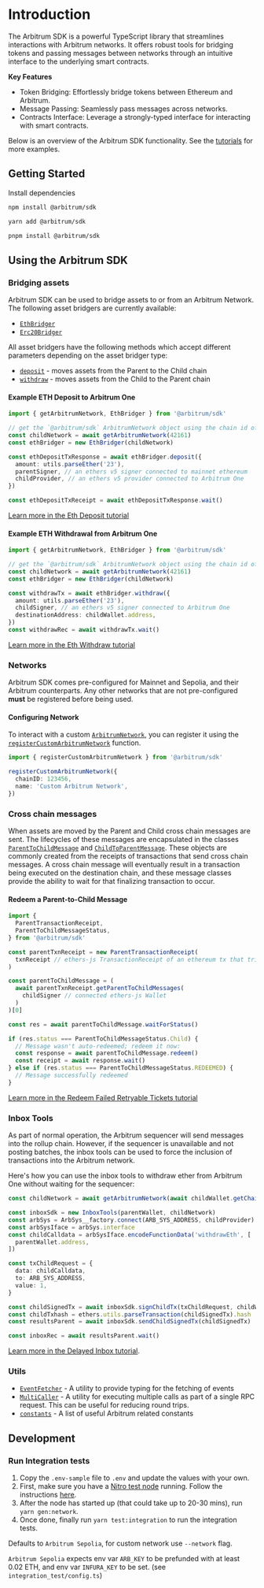 # Introduction

The Arbitrum SDK is a powerful TypeScript library that streamlines interactions with Arbitrum networks. It offers robust tools for bridging tokens and passing messages between networks through an intuitive interface to the underlying smart contracts.

**Key Features**

- Token Bridging: Effortlessly bridge tokens between Ethereum and Arbitrum.
- Message Passing: Seamlessly pass messages across networks.
- Contracts Interface: Leverage a strongly-typed interface for interacting with smart contracts.

Below is an overview of the Arbitrum SDK functionality. See the [tutorials](https://github.com/OffchainLabs/arbitrum-tutorials) for more examples.

## Getting Started

Install dependencies


<Tabs>
<TabItem value="npm" label="npm">

```sh
npm install @arbitrum/sdk
```

</TabItem>
<TabItem value="yarn" label="yarn">

```sh
yarn add @arbitrum/sdk
```

</TabItem>
<TabItem value="pnpm" label="pnpm">

```sh
pnpm install @arbitrum/sdk
```

</TabItem>
</Tabs>

## Using the Arbitrum SDK

### Bridging assets

Arbitrum SDK can be used to bridge assets to or from an Arbitrum Network. The following asset bridgers are currently available:

- [`EthBridger`](./reference/assetBridger/ethBridger.md)
- [`Erc20Bridger`](./reference/assetBridger/erc20Bridger.md)

All asset bridgers have the following methods which accept different parameters depending on the asset bridger type:

- [`deposit`](./reference/assetBridger/assetBridger.md#deposit) - moves assets from the Parent to the Child chain
- [`withdraw`](./reference/assetBridger/assetBridger.md#withdraw) - moves assets from the Child to the Parent chain

#### Example ETH Deposit to Arbitrum One

```ts
import { getArbitrumNetwork, EthBridger } from '@arbitrum/sdk'

// get the `@arbitrum/sdk` ArbitrumNetwork object using the chain id of the Arbitrum One chain
const childNetwork = await getArbitrumNetwork(42161)
const ethBridger = new EthBridger(childNetwork)

const ethDepositTxResponse = await ethBridger.deposit({
  amount: utils.parseEther('23'),
  parentSigner, // an ethers v5 signer connected to mainnet ethereum
  childProvider, // an ethers v5 provider connected to Arbitrum One
})

const ethDepositTxReceipt = await ethDepositTxResponse.wait()
```

[Learn more in the Eth Deposit tutorial](https://github.com/OffchainLabs/arbitrum-tutorials/tree/master/packages/eth-deposit)

#### Example ETH Withdrawal from Arbitrum One

```ts
import { getArbitrumNetwork, EthBridger } from '@arbitrum/sdk'

// get the `@arbitrum/sdk` ArbitrumNetwork object using the chain id of the Arbitrum One chain
const childNetwork = await getArbitrumNetwork(42161)
const ethBridger = new EthBridger(childNetwork)

const withdrawTx = await ethBridger.withdraw({
  amount: utils.parseEther('23'),
  childSigner, // an ethers v5 signer connected to Arbitrum One
  destinationAddress: childWallet.address,
})
const withdrawRec = await withdrawTx.wait()
```

[Learn more in the Eth Withdraw tutorial](https://github.com/OffchainLabs/arbitrum-tutorials/tree/master/packages/eth-withdraw)

### Networks

Arbitrum SDK comes pre-configured for Mainnet and Sepolia, and their Arbitrum counterparts. Any other networks that are not pre-configured **must** be registered before being used.

#### Configuring Network

To interact with a custom [`ArbitrumNetwork`](./reference/dataEntities/networks), you can register it using the [`registerCustomArbitrumNetwork`](./reference/dataEntities/networks.md#registerCustomArbitrumNetwork) function.

```ts
import { registerCustomArbitrumNetwork } from '@arbitrum/sdk'

registerCustomArbitrumNetwork({
  chainID: 123456,
  name: 'Custom Arbitrum Network',
})
```

### Cross chain messages

When assets are moved by the Parent and Child cross chain messages are sent. The lifecycles of these messages are encapsulated in the classes [`ParentToChildMessage`](./reference/message/ParentToChildMessage) and [`ChildToParentMessage`](./reference/message/ParentToChildMessage). These objects are commonly created from the receipts of transactions that send cross chain messages. A cross chain message will eventually result in a transaction being executed on the destination chain, and these message classes provide the ability to wait for that finalizing transaction to occur.

#### Redeem a Parent-to-Child Message

```ts
import {
  ParentTransactionReceipt,
  ParentToChildMessageStatus,
} from '@arbitrum/sdk'

const parentTxnReceipt = new ParentTransactionReceipt(
  txnReceipt // ethers-js TransactionReceipt of an ethereum tx that triggered a Parent-to-Child message (say depositing a token via a bridge)
)

const parentToChildMessage = (
  await parentTxnReceipt.getParentToChildMessages(
    childSigner // connected ethers-js Wallet
  )
)[0]

const res = await parentToChildMessage.waitForStatus()

if (res.status === ParentToChildMessageStatus.Child) {
  // Message wasn't auto-redeemed; redeem it now:
  const response = await parentToChildMessage.redeem()
  const receipt = await response.wait()
} else if (res.status === ParentToChildMessageStatus.REDEEMED) {
  // Message successfully redeemed
}
```

[Learn more in the Redeem Failed Retryable Tickets tutorial](https://github.com/OffchainLabs/arbitrum-tutorials/tree/master/packages/redeem-failed-retryable)

### Inbox Tools

As part of normal operation, the Arbitrum sequencer will send messages into the rollup chain. However, if the sequencer is unavailable and not posting batches, the inbox tools can be used to force the inclusion of transactions into the Arbitrum network.

Here's how you can use the inbox tools to withdraw ether from Arbitrum One without waiting for the sequencer:

```ts
const childNetwork = await getArbitrumNetwork(await childWallet.getChainId())

const inboxSdk = new InboxTools(parentWallet, childNetwork)
const arbSys = ArbSys__factory.connect(ARB_SYS_ADDRESS, childProvider)
const arbSysIface = arbSys.interface
const childCalldata = arbSysIface.encodeFunctionData('withdrawEth', [
  parentWallet.address,
])

const txChildRequest = {
  data: childCalldata,
  to: ARB_SYS_ADDRESS,
  value: 1,
}

const childSignedTx = await inboxSdk.signChildTx(txChildRequest, childWallet)
const childTxhash = ethers.utils.parseTransaction(childSignedTx).hash
const resultsParent = await inboxSdk.sendChildSignedTx(childSignedTx)

const inboxRec = await resultsParent.wait()
```

[Learn more in the Delayed Inbox tutorial](https://github.com/OffchainLabs/arbitrum-tutorials/tree/master/packages/delayedInbox-l2msg).

### Utils

- [`EventFetcher`](./reference/utils/eventFetcher) - A utility to provide typing for the fetching of events
- [`MultiCaller`](./reference/utils/multicall#multicaller) - A utility for executing multiple calls as part of a single RPC request. This can be useful for reducing round trips.
- [`constants`](./reference/dataEntities/constants) - A list of useful Arbitrum related constants

## Development

### Run Integration tests

1. Copy the `.env-sample` file to `.env` and update the values with your own.
1. First, make sure you have a [Nitro test node](https://github.com/Offchainlabs/nitro-testnode) running. Follow the instructions [here](https://docs.arbitrum.io/node-running/how-tos/local-dev-node).
1. After the node has started up (that could take up to 20-30 mins), run `yarn gen:network`.
1. Once done, finally run `yarn test:integration` to run the integration tests.

Defaults to `Arbitrum Sepolia`, for custom network use `--network` flag.

`Arbitrum Sepolia` expects env var `ARB_KEY` to be prefunded with at least 0.02 ETH, and env var `INFURA_KEY` to be set.
(see `integration_test/config.ts`)
